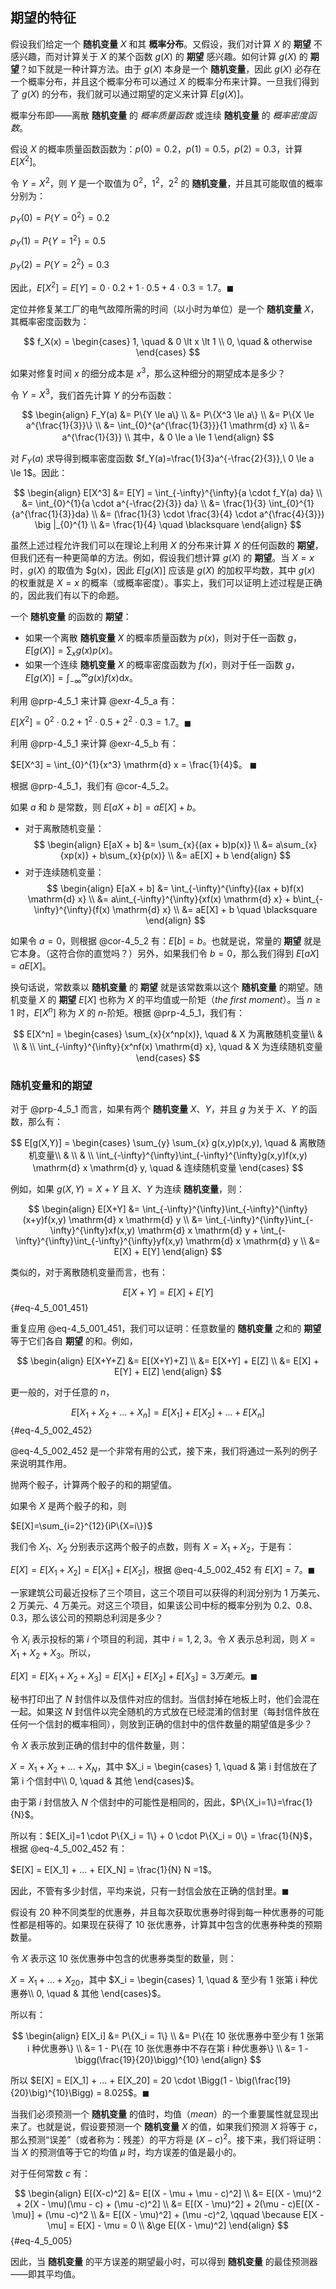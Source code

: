 ## 期望的特征 {#sec-4_5}
假设我们给定一个 **随机变量** $X$ 和其 **概率分布**。又假设，我们对计算 $X$ 的 **期望** 不感兴趣，而对计算关于 $X$ 的某个函数 $g(X)$ 的 **期望** 感兴趣。如何计算 $g(X)$ 的 **期望**？如下就是一种计算方法。由于 $g(X)$ 本身是一个 **随机变量**，因此 $g(X)$ 必存在一个概率分布，并且这个概率分布可以通过 $X$ 的概率分布来计算。一旦我们得到了 $g(X)$ 的分布，我们就可以通过期望的定义来计算 $E[g(X)]$。

::: {.callout-tip title="概率分布"}
概率分布即——离散 **随机变量** 的 *概率质量函数* 或连续 **随机变量** 的 *概率密度函数*。
:::

::: {#exr-4_5_a}
假设 $X$ 的概率质量函数函数为：$p(0)=0.2$，$p(1)=0.5$，$p(2)=0.3$，计算 $E[X^2]$。
:::

::: {#sol-4_5_a}
令 $Y=X^2$，则 $Y$ 是一个取值为 $0^2$，$1^2$，$2^2$ 的 **随机变量**，并且其可能取值的概率分别为：

$p_Y(0) = P\{Y = 0^2\} = 0.2$

$p_Y(1) = P\{Y = 1^2\} = 0.5$

$p_Y(2) = P\{Y = 2^2\} = 0.3$

因此，$E[X^2] = E[Y] = 0 \cdot 0.2 + 1 \cdot 0.5 + 4 \cdot 0.3 = 1.7$。$\blacksquare$
:::

::: {#exr-4_5_b}
定位并修复某工厂的电气故障所需的时间（以小时为单位）是一个 **随机变量** $X$，其概率密度函数为：

$$
f_X(x) = \begin{cases}
1, \quad & 0 \lt x \lt 1 \\
0, \quad & otherwise
\end{cases}
$$

如果对修复时间 $x$ 的细分成本是 $x^3$，那么这种细分的期望成本是多少？
:::

::: {#sol-4_5_b}
令 $Y = X^3$，我们首先计算 $Y$ 的分布函数：

$$
\begin{align}
F_Y(a) &= P\{Y \le a\} \\
&= P\{X^3 \le a\} \\
&= P\{X \le a^{\frac{1}{3}}\} \\
&= \int_{0}^{a^{\frac{1}{3}}}{1  \mathrm{d} x} \\
&= a^{\frac{1}{3}} \\
其中，& 0 \le a \le 1
\end{align}
$$

对 $F_Y(a)$ 求导得到概率密度函数 $f_Y(a)=\frac{1}{3}a^{-\frac{2}{3}},\ 0 \le a \le 1$。因此：

$$
\begin{align}
E[X^3] &= E[Y] = \int_{-\infty}^{\infty}{a \cdot f_Y(a) da} \\
&= \int_{0}^{1}{a \cdot a^{-\frac{2}{3}} da} \\
&= \frac{1}{3} \int_{0}^{1}{a^{\frac{1}{3}}da} \\
&= (\frac{1}{3} \cdot \frac{3}{4} \cdot a^{\frac{4}{3}}) \big |_{0}^{1} \\
&= \frac{1}{4} \quad \blacksquare
\end{align}
$$
:::

虽然上述过程允许我们可以在理论上利用 $X$ 的分布来计算 $X$ 的任何函数的 **期望**，但我们还有一种更简单的方法。例如，假设我们想计算 $g(X)$ 的 **期望**。当 $X=x$ 时，$g(X)$ 的取值为 $g(x)，因此 $E[g(X)]$ 应该是 $g(X)$ 的加权平均数，其中 $g(x)$ 的权重就是 $X=x$ 的概率（或概率密度）。事实上，我们可以证明上述过程是正确的，因此我们有以下的命题。

::: {#prp-4_5_1}
一个 **随机变量** 的函数的 **期望**：

* 如果一个离散 **随机变量** $X$ 的概率质量函数为 $p(x)$，则对于任一函数 $g$，$E[g(X)] = \sum_{x}{g(x)p(x)}$。
* 如果一个连续 **随机变量** $X$ 的概率密度函数为 $f(x)$，则对于任一函数 $g$，$E[g(X)] = \int_{-\infty}^{\infty}{g(x)f(x) \mathrm{d} x}$。
:::

::: {#exm-4_5_c}
利用 @prp-4_5_1 来计算 @exr-4_5_a 有：

$E[X^2] = 0^2 \cdot 0.2 + 1^2 \cdot 0.5 + 2^2 \cdot 0.3 = 1.7$。$\blacksquare$
:::

::: {#exm-4_5_d}
利用 @prp-4_5_1 来计算 @exr-4_5_b 有：

$E[X^3] = \int_{0}^{1}{x^3} \mathrm{d} x = \frac{1}{4}$。 $\blacksquare$
:::

根据 @prp-4_5_1，我们有 @cor-4_5_2。

::: {#cor-4_5_2}
如果 $a$ 和 $b$ 是常数，则 $E[aX + b] = aE[X] + b$。
:::

::: {.proof}
* 对于离散随机变量：
  $$
  \begin{align}
  E[aX + b] &= \sum_{x}{(ax + b)p(x)} \\
  &= a\sum_{x}{xp(x)} + b\sum_{x}{p(x)} \\
  &= aE[X] + b
  \end{align}
  $$
* 对于连续随机变量：
  $$
  \begin{align}
  E[aX + b] &= \int_{-\infty}^{\infty}{(ax + b)f(x) \mathrm{d} x} \\
  &= a\int_{-\infty}^{\infty}{xf(x) \mathrm{d} x} + b\int_{-\infty}^{\infty}{f(x) \mathrm{d} x} \\
  &= aE[X] + b \quad \blacksquare
  \end{align}
  $$
:::

如果令 $a=0$，则根据 @cor-4_5_2 有：$E[b] = b$。也就是说，常量的 **期望** 就是它本身。（这符合你的直觉吗？）另外，如果我们令 $b=0$，那么我们得到 $E[aX] = aE[X]$。

换句话说，常数乘以 **随机变量** 的 **期望** 就是该常数乘以这个 **随机变量** 的期望。随机变量 $X$ 的 **期望** $E[X]$ 也称为 $X$ 的平均值或一阶矩（*the first moment*）。当 $n \ge 1$ 时，$E[X^n]$ 称为 $X$ 的 $n$-阶矩。根据 @prp-4_5_1，我们有：

$$
E[X^n] = \begin{cases}
\sum_{x}{x^np(x)}, \quad & X 为离散随机变量\\
& \\
& \\
\int_{-\infty}^{\infty}{x^nf(x) \mathrm{d} x}, \quad & X 为连续随机变量
\end{cases}
$$

### 随机变量和的期望
对于 @prp-4_5_1 而言，如果有两个 **随机变量** $X$、$Y$，并且 $g$ 为关于 $X$、$Y$ 的函数，那么有：

$$
E[g(X,Y)] = \begin{cases}
\sum_{y} \sum_{x} g(x,y)p(x,y), \quad & 离散随机变量\\
& \\
& \\
\int_{-\infty}^{\infty}\int_{-\infty}^{\infty}g(x,y)f(x,y) \mathrm{d} x \mathrm{d} y, \quad & 连续随机变量
\end{cases}
$$

例如，如果 $g(X,Y)=X+Y$ 且 $X$、$Y$ 为连续 **随机变量**，则：

$$
\begin{align}
E[X+Y] &= \int_{-\infty}^{\infty}\int_{-\infty}^{\infty}(x+y)f(x,y) \mathrm{d} x \mathrm{d} y \\
&= \int_{-\infty}^{\infty}\int_{-\infty}^{\infty}xf(x,y) \mathrm{d} x \mathrm{d} y + \int_{-\infty}^{\infty}\int_{-\infty}^{\infty}yf(x,y) \mathrm{d} x \mathrm{d} y \\
&= E[X] + E[Y]
\end{align}
$$

类似的，对于离散随机变量而言，也有：

$$
E[X+Y]=E[X] + E[Y]
$$ {#eq-4_5_001_451}

重复应用 @eq-4_5_001_451，我们可以证明：任意数量的 **随机变量** 之和的 **期望** 等于它们各自 **期望** 的和。例如，

$$
\begin{align}
E[X+Y+Z] &= E[(X+Y)+Z] \\
&= E[X+Y] + E[Z]  \\
&= E[X] + E[Y] + E[Z]  
\end{align}
$$

更一般的，对于任意的 $n$，

$$
E[X_1 + X_2 + ... + X_n] = E[X_1] + E[X_2] + ... + E[X_n]
$$ {#eq-4_5_002_452}

@eq-4_5_002_452 是一个非常有用的公式，接下来，我们将通过一系列的例子来说明其作用。

::: {#exr-4_5_e}
抛两个骰子，计算两个骰子的和的期望值。
:::

::: {#sol-4_5_e}
如果令 $X$ 是两个骰子的和，则

$E[X]=\sum_{i=2}^{12}{iP\{X=i\}}$

我们令 $X_1$、$X_2$ 分别表示这两个骰子的点数，则有 $X = X_1 + X_2$，于是有：

$E[X] = E[X_1 + X_2] = E[X_1] + E[X_2]$，根据 @eq-4_5_002_452 有 $E[X] = 7$。$\blacksquare$
:::

::: {#exr-4_5_f}
一家建筑公司最近投标了三个项目，这三个项目可以获得的利润分别为 1 万美元、2 万美元、4 万美元。对这三个项目，如果该公司中标的概率分别为 0.2、0.8、0.3，那么该公司的预期总利润是多少？
:::

::: {#sol-4_5_f}
令 $X_i$ 表示投标的第 $i$ 个项目的利润，其中 $i=1,2,3$。令 $X$ 表示总利润，则 $X = X_1 + X_2 + X_3$。所以，

$E[X] = E[X_1 + X_2 + X_3] = E[X_1] + E[X_2] + E[X_3] = 3 万美元$。$\blacksquare$
:::

::: {#exr-4_5_g}
秘书打印出了 $N$ 封信件以及信件对应的信封。当信封掉在地板上时，他们会混在一起。如果这 $N$ 封信件以完全随机的方式放在已经混淆的信封里（每封信件放在任何一个信封的概率相同），则放到正确的信封中的信件数量的期望值是多少？
:::

::: {#sol-4_5_g}
令 $X$ 表示放到正确的信封中的信件数量，则：

$X = X_1 + X_2 + ... + X_N$，其中 $X_i = \begin{cases} 1, \quad & 第 i 封信放在了第 i 个信封中\\ 0, \quad & 其他 \end{cases}$。

由于第 $i$ 封信放入 $N$ 个信封中的可能性是相同的，因此，$P\{X_i=1\}=\frac{1}{N}$。

所以有：$E[X_i]=1 \cdot P\{X_i = 1\} + 0 \cdot P\{X_i = 0\} = \frac{1}{N}$，根据 @eq-4_5_002_452 有：

$E[X] = E[X_1] + ... + E[X_N] = \frac{1}{N} N =1$。 

因此，不管有多少封信，平均来说，只有一封信会放在正确的信封里。$\blacksquare$
:::

::: {#exr-4_5_h}
假设有 20 种不同类型的优惠券，并且每次获取优惠券时得到每一种优惠券的可能性都是相等的。如果现在获得了 10 张优惠券，计算其中包含的优惠券种类的预期数量。
:::

::: {#sol-4_5_h}
令 $X$ 表示这 10 张优惠券中包含的优惠券类型的数量，则：

$X = X_1 + ... + X_20$，其中 $X_i = \begin{cases} 1, \quad & 至少有 1 张第 i 种优惠券\\ 0, \quad & 其他 \end{cases}$。

所以有：

$$
\begin{align}
E[X_i] &= P\{X_i = 1\} \\
&= P\{在 10 张优惠券中至少有 1 张第 i 种优惠券\} \\
&= 1 - P\{在 10 张优惠券中不存在第 i 种优惠券\} \\
&= 1 - \bigg(\frac{19}{20}\bigg)^{10}
\end{align}
$$

所以 $E[X] = E[X_1] + ... + E[X_20] = 20 \cdot \Bigg(1 - \big(\frac{19}{20}\big)^{10}\Bigg) = 8.025$。$\blacksquare$
:::

当我们必须预测一个 **随机变量** 的值时，均值（*mean*）的一个重要属性就显现出来了。也就是说，假设要预测一个 **随机变量** $X$ 的值，如果我们预测 $X$ 将等于 $c$，那么预测“误差”（或者称为：残差）的平方将是 $(X−c)^2$。接下来，我们将证明：当 $X$ 的预测值等于它的均值 $\mu$ 时，均方误差的值是最小的。

对于任何常数 $c$ 有：

$$
\begin{align}
E[(X-c)^2] &= E[(X - \mu + \mu - c)^2] \\
&= E[(X - \mu)^2 + 2(X - \mu)(\mu - c) + (\mu -c)^2] \\
&= E[(X - \mu)^2] + 2(\mu - c)E[(X - \mu)] + (\mu -c)^2 \\
&= E[(X - \mu)^2] + (\mu -c)^2, \qquad \because E[X - \mu] = E[X] - \mu = 0 \\
&\ge E[(X - \mu)^2]
\end{align}
$$ {#eq-4_5_005}

因此，当 **随机变量** 的平方误差的期望最小时，可以得到 **随机变量** 的最佳预测器——即其平均值。